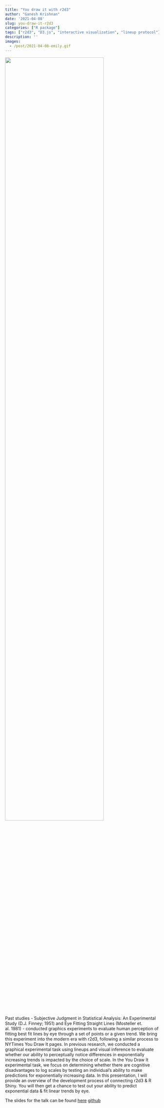 ```yaml
---
title: "You draw it with r2d3"
author: "Ganesh Krishnan"
date: '2021-04-08'
slug: you-draw-it-r2d3
categories: ["R package"]
tags: ["r2d3", "D3.js", "interactive visualization", "lineup protocol"]
description: ''
images:
  - /post/2021-04-08-emily.gif
---
```


![](/post/2021-04-08-emily.gif){width=80%}

Past studies - Subjective Judgment in Statistical Analysis: An Experimental Study (D.J. Finney; 1951) and Eye Fitting Straight Lines (Mosteller et. al. 1981) - conducted graphics experiments to evaluate human perception of fitting best fit lines by eye through a set of points or a given trend. We bring this experiment into the modern era with r2d3, following a similar process to NYTimes You Draw It pages. In previous research, we conducted a graphical experimental task using lineups and visual inference to evaluate whether our ability to perceptually notice differences in exponentially increasing trends is impacted by the choice of scale. In the You Draw It experimental task, we focus on determining whether there are cognitive disadvantages to log scales by testing an individual’s ability to make predictions for exponentially increasing data. In this presentation, I will provide an overview of the development process of connecting r2d3 & R Shiny. You will then get a chance to test out your ability to predict exponential data & fit linear trends by eye.

The slides for the talk can be found [here](https://srvanderplas.github.io/Perception-of-Log-Scales/presentations/you-draw-it-with-r2d3-graphicsgroup04082021/index.html#1) [github](https://github.com/srvanderplas/Perception-of-Log-Scales/blob/master/presentations/you-draw-it-with-r2d3-graphicsgroup04082021/index.rmd)

